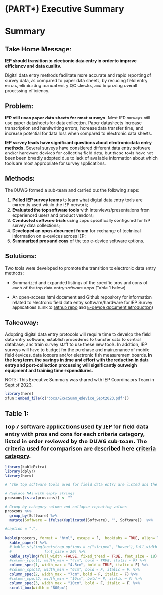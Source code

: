 # (PART\*) Executive Summary {-}

# Summary 


## **Take Home Message:** {-}

**IEP should transition to electronic data entry in order to improve efficiency and data quality.**

Digital data entry methods facilitate more accurate and rapid reporting of survey data, as compared to paper data sheets, by reducing field entry errors, eliminating manual entry QC checks, and improving overall processing efficiency. 


## **Problem:** {-}

**IEP still uses paper data sheets for most surveys.** Most IEP surveys still use paper datasheets for data collection.  Paper datasheets increase transcription and handwriting errors, increase data transfer time, and increase potential for data loss when compared to electronic data sheets.

**IEP survey leads have significant questions about electronic data entry methods.** Several surveys have considered different data entry software and/or hardware devices for collecting field data, but these tools have not been been broadly adopted due to lack of available information about which tools are most appropriate for survey applications.  



## **Methods:** {-}

The DUWG formed a sub-team and carried out the following steps:

1. **Polled IEP survey teams** to learn what digital data entry tools are currently used within the IEP network; 
2. **Evaluated the top software tools** with interviews/presentations from experienced users and product vendors; 
3. **Conducted software trials** using apps specifically configured for IEP survey data collections;
4. **Developed an open-document forum** for exchange of technical information on e-devices across IEP;
5. **Summarized pros and cons** of the top e-device software options.


## **Solutions:** {-}

Two tools were developed to promote the transition to electronic data entry methods:

- Summarized and expanded listings of the specific pros and cons of each of the top data entry software apps (Table 1 below)

- An open-access html document and Github repository for information related to electronic field data entry software/hardware for IEP Survey applications (Link to [Github repo](https://github.com/InteragencyEcologicalProgram/e-device) and [E-device document Introduction](#intro))


## **Takeaway:** {-}

Adopting digital data entry protocols will require time to develop the field data entry software, establish procedures to transfer data to central database, and train survey staff to use these new tools. In addition, IEP surveys will have to budget for the purchase and maintenance of mobile field devices, data loggers and/or electronic fish measurement boards. **In the long term, the savings in time and effort with the reduction in data entry and post-collection processing will significantly outweigh equipment and training time expenditures.**


NOTE: This Executive Summary was shared with IEP Coordinators Team in Sept of 2023. 
```r
library(here)
xfun::embed_file(c("docs/ExecSumm_edevice_Sept2023.pdf"))
```


## **Table 1:** {-}

<!-- # specifying font style for bold because H3 does not render bold "**" option-->
::: {#Tab1  style="font-size:18px; font-family: Segoe UI;"} 
**Top 7 software applications used by IEP for field data entry with pros and cons for each criteria category, listed in order reviewed by the DUWG sub-team. The criteria used for comparison are described here [criteria category](#crittop).**
:::



```r

library(kableExtra)
library(dplyr)
library(here)

# 'The top software tools used for field data entry are listed and the Pros and Cons of each tool are briefly described.'

# Replace NAs with empty strings 
proscons[is.na(proscons)] <- ""

# Group by category column and collapse repeating values
proscons %>%
  group_by(Software) %>%
  mutate(Software = ifelse(duplicated(Software), "", Software))  %>%

#caption = ".",
  
kable(proscons, format = "html", escape = F,  booktabs = TRUE, align='l') %>%
  kable_paper() %>% 
  # kable_styling(bootstrap_options = c("striped", "hover"),full_width = FALSE, fixed_thead = TRUE,
  #               font_size = 20) %>%
  kable_styling(full_width =FALSE, fixed_thead = TRUE, font_size = 18) %>%
  #column_spec(1, width_min = "4cm", bold = TRUE, italic = F) %>%
  column_spec(1, width_max = "4.5cm", bold = TRUE, italic = F) %>%
  #column_spec(2, width_min = "6cm", bold = F, italic = F) %>%
  column_spec(2, width_max = "7cm", bold = F, italic = F) %>%
  #column_spec(3, width_min = "10cm", bold = F, italic = F) %>%
  column_spec(3, width_max = "10cm", bold = F, italic = F) %>%
  scroll_box(width = "800px")

```





